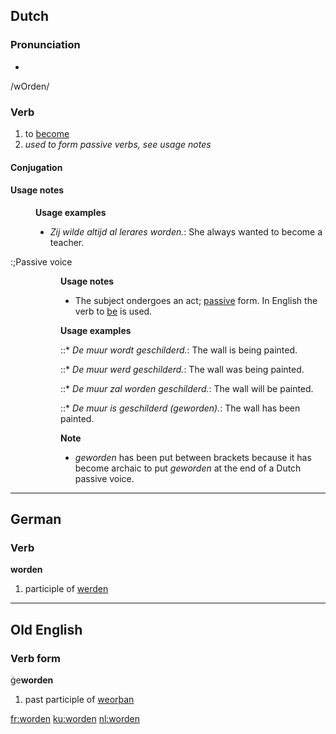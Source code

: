 ==Dutch==

===Pronunciation===
*{{audio|Nl-worden.ogg|audio}}
/wOrden/

===Verb===
{{nl-verb-strong}}

# to [[become]]
# ''used to form passive verbs, see usage notes''

====Conjugation====
{{nl-verb-table|word|wordt|werd|werden|aux=zijn|geworden}}

====Usage notes====
:'''Usage examples'''
:* ''Zij wilde altijd al lerares worden.'': She always wanted to become a teacher.

:;Passive voice
::'''Usage notes'''
::* The subject ondergoes an act; [[passive]] form. In English the verb to [[be]] is used. 
::'''Usage examples'''
::::* ''De muur wordt geschilderd.'': The wall is being painted.
::::* ''De muur werd geschilderd.'': The wall was being painted.
::::* ''De muur zal worden geschilderd.'': The wall will be painted.
::::* ''De muur is geschilderd (geworden).'': The wall has been painted.

::'''Note'''
::*''geworden'' has been put between brackets because it has become archaic to put ''geworden'' at the end of a Dutch passive voice.

----

==German==

===Verb===
'''worden'''

# participle of [[werden]]

----

==Old English==

===Verb form===
ġe'''worden'''

# past participle of [[weorþan]]

[[fr:worden]]
[[ku:worden]]
[[nl:worden]]